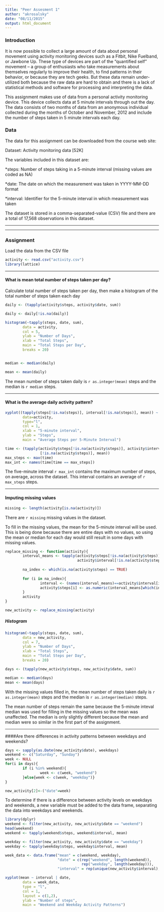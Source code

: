 ```yaml
---
title: "Peer Assesment 1"
author: "akrosalsky"
date: "08/11/2015"
output: html_document
---
```

### Introduction
It is now possible to collect a large amount of data about personal movement 
using activity monitoring devices such as a Fitbit, Nike Fuelband, or Jawbone 
Up. These type of devices are part of the “quantified self” movement – a group
of enthusiasts who take measurements about themselves regularly to improve their 
health, to find patterns in their behavior, or because they are tech geeks. But 
these data remain under-utilized both because the raw data are hard to obtain 
and there is a lack of statistical methods and software for processing and 
interpreting the data.

This assignment makes use of data from a personal activity monitoring device. 
This device collects data at 5 minute intervals through out the day. The data 
consists of two months of data from an anonymous individual collected during 
the months of October and November, 2012 and include the number of steps taken 
in 5 minute intervals each day.


### Data
The data for this assignment can be downloaded from the course web site:

Dataset: Activity monitoring data [52K]

The variables included in this dataset are:

*steps: Number of steps taking in a 5-minute interval (missing values are coded 
as NA)

*date: The date on which the measurement was taken in YYYY-MM-DD format

*interval: Identifier for the 5-minute interval in which measurement was taken

The dataset is stored in a comma-separated-value (CSV) file and there are a 
total of 17,568 observations in this dataset.

----------

------------

### Assignment

Load the data from the CSV file

```r
activity <- read.csv("activity.csv")
library(lattice)
```

---------

#### What is mean total number of steps taken per day?

Calculate total number of steps taken per day, then make a histogram of the 
total number of steps taken each day
```r
daily <- (tapply(activity$steps, activity$date, sum))

daily <- daily[!is.na(daily)]

histogram(~tapply(steps, date, sum),
        data = activity,
        col = 5,
        ylab = "Number of Days",
        xlab = "Total Steps",
        main = "Total Steps per Day",
        breaks = 20)
        
```

```r
median <- median(daily)

mean <- mean(daily)
```  

The mean number of steps taken daily is `r as.integer(mean)` steps and the 
median is `r median` steps.

---------------

#### What is the average daily activity pattern?

```r
xyplot((tapply(steps[!is.na(steps)], interval[!is.na(steps)], mean)) ~ interval,
        data=activity,
        type="l", 
        col = 1,
        xlab = "5-minute interval",
        ylab = "Steps",
        main = "Average Steps per 5-Minute Interval") 

time <- (tapply(activity$steps[!is.na(activity$steps)], activity$interval
                [!is.na(activity$steps)], mean))
max_steps <- max(time)
max_int <- names(time[time == max_steps])
```

The five-minute interval `r max_int` contains the maximum number of steps, on 
average, across the dataset. This interval contains an average of `r max_steps` 
steps.

-------------------

#### Imputing missing values

```r
missing <- length(activity[is.na(activity)])
```

There are `r missing` missing values in the dataset.

To fill in the missing values, the mean for the 5-minute interval will be used. 
This is being done because there are entire days with no values, so using the 
mean or median for each day would still result in some days with missing values.

```r
replace_missing <- function(activity){
        interval_means <- tapply(activity$steps[!is.na(activity$steps)],
                                 activity$interval[!is.na(activity$steps)],mean)
        
        na_index <- which(is.na(activity$steps) == TRUE)
        
        for (i in na_index){
                interval <- (names(interval_means)==activity$interval[i])
                activity$steps[i] <- as.numeric(interval_means[which(interval)])
        }
        activity
}

new_activity <- replace_missing(activity)

```

##### Histogram

```r
histogram(~tapply(steps, date, sum),
        data = new_activity,
        col = 7,
        ylab = "Number of Days",
        xlab = "Total Steps",
        main = "Total Steps per Day",
        breaks = 20)
```

```r
days <- (tapply(new_activity$steps, new_activity$date, sum))

median <- median(days)
mean <- mean(days)
```  

With the missing values filled in, the mean number of steps taken daily is 
`r as.integer(mean)` steps and the median is `r as.integer(median)` steps.

The mean number of steps remain the same because the 5-minute inteval median was
used for filling in the missing values so the mean was unaffected. The median is
only slightly different because the mean and median were so similar in the first
part of the assignment.

---------------------
####Are there differences in activity patterns between weekdays and weekends?

```r
days <- sapply(as.Date(new_activity$date), weekdays)
weekend <- c("Saturday", "Sunday")
week <- NULL
for(i in days){
        if (i %in% weekend){
                week <- c(week, "weekend")
        }else{week <- c(week, "weekday")}
}

new_activity[2]<-("date"=week)
```

To determine if there is a difference between activity levels on weekdays and 
weekends, a new variable must be added to the data frame, separating the data 
into weekdays and weekends. 

```r
library(dplyr)
weekend <- filter(new_activity, new_activity$date == "weekend")
head(weekend)
weekend <- tapply(weekend$steps, weekend$interval, mean)

weekday <- filter(new_activity, new_activity$date == "weekday")
weekday <- tapply(weekday$steps, weekday$interval, mean)

week_data <- data.frame("mean" = c(weekend, weekday), 
                        "date" = c(rep("weekend", length(weekend)),
                                   rep("weekday", length(weekday))), 
                        "interval" = rep(unique(new_activity$interval),2))

xyplot(mean ~ interval | date,
        data = week_data,
        type = "l",
        col = 1,
        layout = c(1,2),
        ylab = "Number of steps",
        main = "Weekend and Weekday Activity Patterns")

```